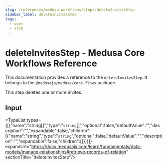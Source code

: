 ```yaml
---
slug: /references/medusa-workflows/steps/deleteInvitesStep
sidebar_label: deleteInvitesStep
tags:
  - user
  - step
---
```



# deleteInvitesStep - Medusa Core Workflows Reference

This documentation provides a reference to the `deleteInvitesStep`. It belongs to the `@medusajs/medusa/core-flows` package.

This step deletes one or more invites.

## Input

<TypeList types={[{"name":"string[]","type":"`string`[]","optional":false,"defaultValue":"","description":"","expandable":false,"children":[{"name":"string","type":"`string`","optional":false,"defaultValue":"","description":"","expandable":false,"children":[]}]}]} expandUrl="https://docs.medusajs.com/learn/fundamentals/data-models/manage-relationships#retrieve-records-of-relation" sectionTitle="deleteInvitesStep"/>
